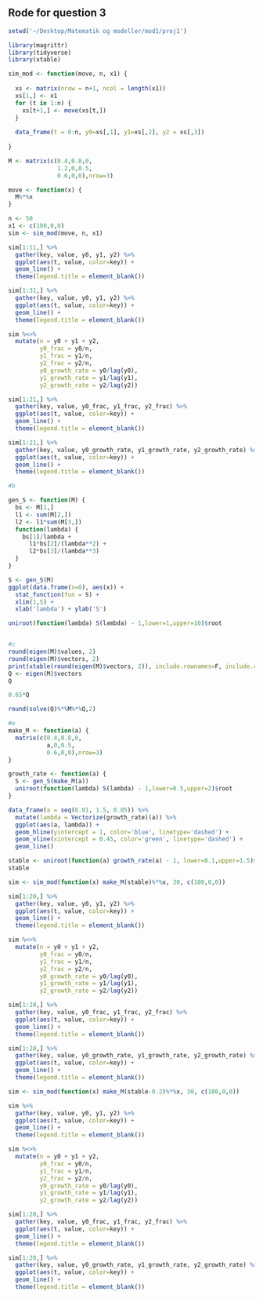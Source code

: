 ## Rode for question 3

```r

setwd('~/Desktop/Matematik og modeller/mod1/proj1')

library(magrittr)
library(tidyverse)
library(xtable)

sim_mod <- function(move, n, x1) {
  
  xs <- matrix(nrow = n+1, ncol = length(x1))
  xs[1,] <- x1
  for (t in 1:n) {
    xs[t+1,] <- move(xs[t,])
  }
  
  data_frame(t = 0:n, y0=xs[,1], y1=xs[,2], y2 = xs[,3])
  
}

M <- matrix(c(0.4,0.8,0,
              1.2,0,0.5,
              0.6,0,0),nrow=3)

move <- function(x) {
  M%*%x
}

n <- 50
x1 <- c(100,0,0)
sim <- sim_mod(move, n, x1)

sim[1:11,] %>% 
  gather(key, value, y0, y1, y2) %>% 
  ggplot(aes(t, value, color=key)) + 
  geom_line() +
  theme(legend.title = element_blank())

sim[1:31,] %>% 
  gather(key, value, y0, y1, y2) %>% 
  ggplot(aes(t, value, color=key)) + 
  geom_line() +
  theme(legend.title = element_blank())

sim %<>% 
  mutate(n = y0 + y1 + y2,
         y0_frac = y0/n,
         y1_frac = y1/n,
         y2_frac = y2/n,
         y0_growth_rate = y0/lag(y0),
         y1_growth_rate = y1/lag(y1),
         y2_growth_rate = y2/lag(y2))

sim[1:21,] %>% 
  gather(key, value, y0_frac, y1_frac, y2_frac) %>% 
  ggplot(aes(t, value, color=key)) + 
  geom_line() +
  theme(legend.title = element_blank())

sim[1:21,] %>% 
  gather(key, value, y0_growth_rate, y1_growth_rate, y2_growth_rate) %>% 
  ggplot(aes(t, value, color=key)) + 
  geom_line() +
  theme(legend.title = element_blank())

#b

gen_S <- function(M) {
  bs <- M[1,]
  l1 <- sum(M[2,])
  l2 <- l1*sum(M[3,])
  function(lambda) {
    bs[1]/lambda + 
      l1*bs[2]/(lambda**2) +
      l2*bs[3]/(lambda**3)
  }
}

S <- gen_S(M)
ggplot(data.frame(x=0), aes(x)) +
  stat_function(fun = S) +
  xlim(1,5) +
  xlab('lambda') + ylab('S')

uniroot(function(lambda) S(lambda) - 1,lower=1,upper=10)$root


#c
round(eigen(M)$values, 2)
round(eigen(M)$vectors, 2)
print(xtable(round(eigen(M)$vectors, 2)), include.rownames=F, include.colnames=F, file='qs.tex')
Q <- eigen(M)$vectors
Q

0.65*Q

round(solve(Q)%*%M%*%Q,2)

#e
make_M <- function(a) {
  matrix(c(0.4,0.8,0,
           a,0,0.5,
           0.6,0,0),nrow=3)
}

growth_rate <- function(a) {
  S <- gen_S(make_M(a))
  uniroot(function(lambda) S(lambda) - 1,lower=0.5,upper=2)$root
}

data_frame(a = seq(0.01, 1.5, 0.05)) %>% 
  mutate(lambda = Vectorize(growth_rate)(a)) %>% 
  ggplot(aes(a, lambda)) + 
  geom_hline(yintercept = 1, color='blue', linetype='dashed') +
  geom_vline(xintercept = 0.45, color='green', linetype='dashed') +
  geom_line()

stable <- uniroot(function(a) growth_rate(a) - 1, lower=0.1,upper=1.5)$root
stable

sim <- sim_mod(function(x) make_M(stable)%*%x, 30, c(100,0,0))

sim[1:20,] %>% 
  gather(key, value, y0, y1, y2) %>% 
  ggplot(aes(t, value, color=key)) + 
  geom_line() +
  theme(legend.title = element_blank())

sim %<>% 
  mutate(n = y0 + y1 + y2,
         y0_frac = y0/n,
         y1_frac = y1/n,
         y2_frac = y2/n,
         y0_growth_rate = y0/lag(y0),
         y1_growth_rate = y1/lag(y1),
         y2_growth_rate = y2/lag(y2))

sim[1:20,] %>% 
  gather(key, value, y0_frac, y1_frac, y2_frac) %>% 
  ggplot(aes(t, value, color=key)) + 
  geom_line() +
  theme(legend.title = element_blank())

sim[1:20,] %>% 
  gather(key, value, y0_growth_rate, y1_growth_rate, y2_growth_rate) %>% 
  ggplot(aes(t, value, color=key)) + 
  geom_line() +
  theme(legend.title = element_blank())

sim <- sim_mod(function(x) make_M(stable-0.2)%*%x, 30, c(100,0,0))

sim %>% 
  gather(key, value, y0, y1, y2) %>% 
  ggplot(aes(t, value, color=key)) + 
  geom_line() +
  theme(legend.title = element_blank())

sim %<>% 
  mutate(n = y0 + y1 + y2,
         y0_frac = y0/n,
         y1_frac = y1/n,
         y2_frac = y2/n,
         y0_growth_rate = y0/lag(y0),
         y1_growth_rate = y1/lag(y1),
         y2_growth_rate = y2/lag(y2))

sim[1:20,] %>% 
  gather(key, value, y0_frac, y1_frac, y2_frac) %>% 
  ggplot(aes(t, value, color=key)) + 
  geom_line() +
  theme(legend.title = element_blank())

sim[1:20,] %>% 
  gather(key, value, y0_growth_rate, y1_growth_rate, y2_growth_rate) %>% 
  ggplot(aes(t, value, color=key)) + 
  geom_line() +
  theme(legend.title = element_blank())

```
